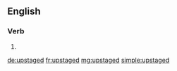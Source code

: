 ==English==

===Verb===
{{head|en|verb form}}

# {{en-past of|upstage}}

[[de:upstaged]]
[[fr:upstaged]]
[[mg:upstaged]]
[[simple:upstaged]]